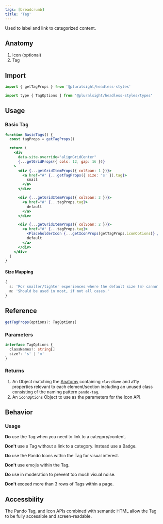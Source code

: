 ```yaml
---
tags: [breadcrumb]
title: 'Tag'
---
```



<p className="size-xxl">Used to label and link to categorized content.</p>

<DocsLinkBar
  github="https://github.com/pluralsight/pando/tree/main/packages/headless-styles/src/components/Tag"
  figma="https://www.figma.com/file/ZmH4XsZS5WnKeo28ylM5x1/Pando-UI-kit-(Web)?node-id=1214%3A50560&t=YLA3FBYLefNvfeuf-0"
/>

## Anatomy

1. Icon (optional)
2. Tag

## Import

```javascript
import { getTagProps } from '@pluralsight/headless-styles'
```

```javascript
import type { TagOptions } from '@pluralsight/headless-styles/types'
```

## Usage

### Basic Tag

```jsx live
function BasicTags() {
  const tagProps = getTagProps()

  return (
    <div
      data-site-override="alignGridCenter"
      {...getGridProps({ cols: 12, gap: 16 })}
    >
      <div {...getGridItemProps({ colSpan: 1 })}>
        <a href="#" {...getTagProps({ size: 's' }).tag}>
          small
        </a>
      </div>

      <div {...getGridItemProps({ colSpan: 2 })}>
        <a href="#" {...tagProps.tag}>
          default
        </a>
      </div>

      <div {...getGridItemProps({ colSpan: 2 })}>
        <a href="#" {...tagProps.tag}>
          <PlaceholderIcon {...getIconProps(getTagProps.iconOptions)} />
          default
        </a>
      </div>
    </div>
  )
}
```

#### Size Mapping

```typescript title="Tag size rules."
{
  s: 'For smaller/tighter experiences where the default size (m) cannot be supported.',
  m: 'Should be used in most, if not all cases.'
}
```

## Reference

```typescript
getTagProps(options?: TagOptions)
```

### Parameters

```typescript
interface TagOptions {
  classNames?: string[]
  size?: 's' | 'm'
}
```

### Returns

1. An Object matching the [Anatomy](#anatomy) containing `className` and a11y properties relevant to each element/section including an unused class consisting of the naming pattern `pando-tag`.
2. An `iconOptions` Object to use as the parameters for the Icon API.

## Behavior

### Usage

**Do** use the Tag when you need to link to a category/content.

**Don't** use a Tag without a link to a category. Instead use a Badge.

**Do** use the Pando Icons within the Tag for visual interest.

**Don't** use emojis within the Tag.

**Do** use in moderation to prevent too much visual noise.

**Don't** exceed more than 3 rows of Tags within a page.

## Accessbility

The Pando Tag, and Icon APIs combined with semantic HTML allow the Tag to be fully accessible and screen-readable.
